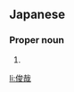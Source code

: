 ==Japanese==
{{ja-kanjitab|とし|や}}

===Proper noun===
{{ja-pos|としや|proper}}

# {{given name|male|lang=ja|sort=としや}}

[[li:俊哉]]